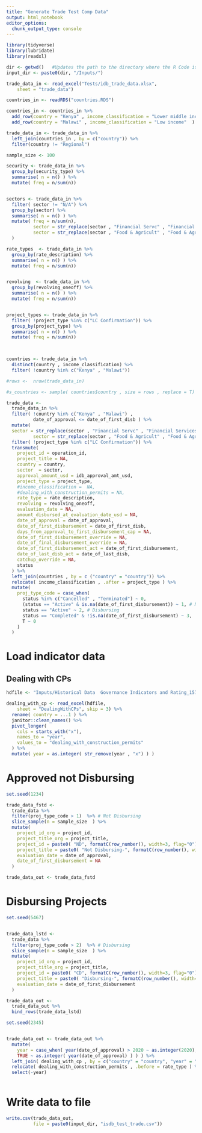 ```yaml
---
title: "Generate Trade Test Comp Data"
output: html_notebook
editor_options: 
  chunk_output_type: console
---
```


```r
library(tidyverse)
library(lubridate)
library(readxl)


```

```r

dir <- getwd()   #Updates the path to the directory where the R Code is present
input_dir <- paste0(dir, "/Inputs/") 

```


```r

trade_data_in <- read_excel("Tests/idb_trade_data.xlsx", 
    sheet = "trade_data")

countries_in <- readRDS("countries.RDS")

countries_in <- countries_in %>% 
  add_row(country = "Kenya" , income_classification = "Lower middle income"  ) %>% 
  add_row(country = "Malawi" , income_classification = "Low income"  )

trade_data_in <- trade_data_in %>% 
  left_join(countries_in , by = c("country")) %>% 
  filter(country != "Regional")

```




```r
sample_size <- 100
```


```r
security <- trade_data_in %>% 
  group_by(security_type) %>% 
  summarise( n = n() ) %>% 
  mutate( freq = n/sum(n))


sectors <- trade_data_in %>% 
  filter( sector != "N/A") %>% 
  group_by(sector) %>% 
  summarise( n = n() ) %>% 
  mutate( freq = n/sum(n),
          sector = str_replace(sector , "Financial Servc" , "Financial Services" ),
          sector = str_replace(sector , "Food & Agricult" , "Food & Agriculture" )
  )

rate_types  <- trade_data_in %>% 
  group_by(rate_description) %>% 
  summarise( n = n() ) %>%
  mutate( freq = n/sum(n))


revolving  <- trade_data_in %>% 
  group_by(revolving_oneoff) %>% 
  summarise( n = n() ) %>%
  mutate( freq = n/sum(n))


project_types <- trade_data_in %>% 
  filter( !project_type %in% c("LC Confirmation")) %>% 
  group_by(project_type) %>% 
  summarise( n = n() ) %>%
  mutate( freq = n/sum(n))
  


countries <- trade_data_in %>% 
  distinct(country , income_classification) %>% 
  filter( !country %in% c("Kenya" , "Malawi"))

```


```r
#rows <-  nrow(trade_data_in)

#s_countries <- sample( countries$country , size = rows , replace = T)

trade_data <- 
  trade_data_in %>% 
  filter( !country %in% c("Kenya" , "Malawi") , 
          date_of_approval <= date_of_first_disb ) %>% 
  mutate(
  sector = str_replace(sector , "Financial Servc" , "Financial Services" ),
          sector = str_replace(sector , "Food & Agricult" , "Food & Agriculture" ) ) %>% 
  filter( !project_type %in% c("LC Confirmation")) %>% 
  transmute(
    project_id = operation_id,                                 
    project_title = NA,                               
    country = country,                                     
    sector  = sector,                                      
    approval_amount_usd = idb_approval_amt_usd,                         
    project_type = project_type,                               
    #income_classification =  NA,                     
    #dealing_with_construction_permits = NA,           
    rate_type = rate_description,                                  
    revolving = revolving_oneoff,                                  
    evaluation_date = NA,                             
    amount_disbursed_at_evaluation_date_usd = NA,   
    date_of_approval = date_of_approval,                            
    date_of_first_disbursement = date_of_first_disb,                 
    days_from_approval_to_first_disbursement_cap = NA,
    date_of_first_disbursement_override = NA,         
    date_of_final_disbursement_override = NA,
    date_of_first_disbursement_act = date_of_first_disbursement,
    date_of_last_disb_act = date_of_last_disb,
    catchup_override = NA,
    status
  ) %>% 
  left_join(countries , by = c ("country" = "country")) %>% 
  relocate( income_classification , .after = project_type ) %>%
  mutate(
    proj_type_code = case_when(
      status %in% c("Cancelled" , "Terminated") ~ 0,
      (status == "Active" & is.na(date_of_first_disbursement)) ~ 1, # Not Disbursing
      status == "Active" ~ 2, # Disbursing
      status == "Completed" & !is.na(date_of_first_disbursement) ~ 3,
      T ~ 0
    )
  ) 

```


# Load indicator data


## Dealing with CPs

```r
hdfile <- "Inputs/Historical Data  Governance Indicators and Rating_157428296.xlsx"

dealing_with_cp <- read_excel(hdfile, 
    sheet = "DealingWithCPs", skip = 3) %>% 
  rename( country = ...1 ) %>% 
  janitor::clean_names() %>% 
  pivot_longer(
    cols = starts_with("x"),
    names_to = "year",
    values_to = "dealing_with_construction_permits"
  ) %>% 
  mutate( year = as.integer( str_remove(year , "x") ) )

```

# Approved not Disbursing

```r
set.seed(1234)

trade_data_fstd <- 
  trade_data %>% 
  filter(proj_type_code > 1)  %>% # Not Disbursing
  slice_sample(n = sample_size  ) %>%
  mutate(
    project_id_org = project_id,
    project_title_org = project_title,
    project_id = paste0( "ND", formatC(row_number(), width=3, flag="0") ),
    project_title = paste0( "Not Disbursing-", formatC(row_number(), width=3, flag="0") ),
    evaluation_date = date_of_approval,
    date_of_first_disbursement = NA
  ) 

trade_data_out <- trade_data_fstd

```




# Disbursing Projects


```r
set.seed(5467)


trade_data_lstd <- 
  trade_data %>% 
  filter(proj_type_code > 2)  %>% # Disbursing
  slice_sample(n = sample_size  ) %>%
  mutate(
    project_id_org = project_id,
    project_title_org = project_title,
    project_id = paste0( "CD", formatC(row_number(), width=3, flag="0") ),
    project_title = paste0( "Disbursing-", formatC(row_number(), width=3, flag="0") ),
    evaluation_date = date_of_first_disbursement
  ) 

trade_data_out <- 
  trade_data_out %>% 
  bind_rows(trade_data_lstd) 
```



```r

set.seed(2345)


trade_data_out <- trade_data_out %>% 
  mutate( 
    year = case_when( year(date_of_approval) > 2020 ~ as.integer(2020),
    TRUE ~ as.integer( year(date_of_approval) ) ) ) %>% 
  left_join( dealing_with_cp , by = c("country" = "country", "year" = "year") ) %>% 
  relocate( dealing_with_construction_permits , .before = rate_type ) %>% 
  select(-year)
  

```

# Write data to file
```r

write.csv(trade_data_out, 
          file = paste0(input_dir, "isdb_test_trade.csv"))

```
